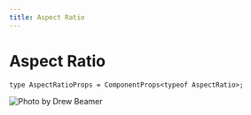 ```yaml
---
title: Aspect Ratio
---
```


# Aspect Ratio


```tsx
type AspectRatioProps = ComponentProps<typeof AspectRatio>;
```

<div className="pb-24">
  <DocsComponentLayout
    propInfo={[
      {
        name: "className",
        type: "string",
        defaultValue: "undefined",
        description: "The CSS class name for styling the button.",
      },
    ]}
  >
    <div className="w-[450px]">
      <AspectRatio ratio={16 / 9} className="bg-muted">
        <Image
          src="https://images.unsplash.com/photo-1588345921523-c2dcdb7f1dcd?w=800&dpr=2&q=80"
          alt="Photo by Drew Beamer"
          fill
          className="rounded-md object-cover"
        />
      </AspectRatio>
    </div>
  </DocsComponentLayout>
</div>

